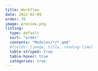 ```yaml
---
title: Workflow
date: 2022-02-09
order: 70
image: preview.png
listing: 
  type: default
  sort: "order"
  contents: "Modules/*/*.qmd"
  #fields: [image, title, reading-time]
  table-striped: true
  table-hover: true
  categories: true
---
```


